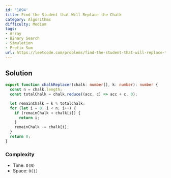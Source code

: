 ```yaml
---
id: '1894'
title: Find the Student that Will Replace the Chalk
category: Algorithms
difficulty: Medium
tags:
- Array
- Binary Search
- Simulation
- Prefix Sum
url: https://leetcode.com/problems/find-the-student-that-will-replace-the-chalk
---
```


## Solution

```typescript filename="solution.ts" copy
export function chalkReplacer(chalk: number[], k: number): number {
  const n = chalk.length;
  const totalChalk = chalk.reduce((acc, c) => acc + c, 0);

  let remainChalk = k % totalChalk;
  for (let i = 0; i < n; i++) {
    if (remainChalk < chalk[i]) {
      return i;
    }
    remainChalk -= chalk[i];
  }
  return 0;
}
```

### Complexity

- Time: `O(N)`
- Space: `O(1)`

